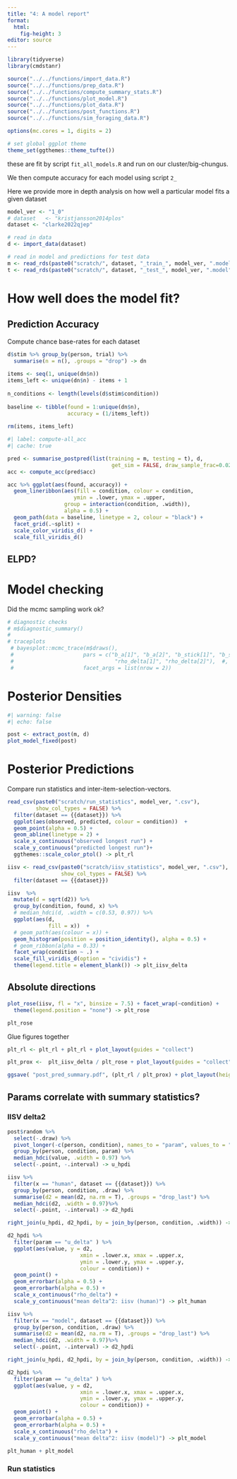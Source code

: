 ```yaml
---
title: "4: A model report"
format: 
  html:
    fig-height: 3
editor: source
---
```


```r
library(tidyverse)
library(cmdstanr)

source("../../functions/import_data.R")
source("../../functions/prep_data.R")
source("../../functions/compute_summary_stats.R")
source("../../functions/plot_model.R")
source("../../functions/plot_data.R")
source("../../functions/post_functions.R")
source("../../functions/sim_foraging_data.R")

options(mc.cores = 1, digits = 2)

# set global ggplot theme
theme_set(ggthemes::theme_tufte())
```

these are fit by script `fit_all_models.R` and run on our cluster/big-chungus.

We then compute accuracy for each model using script `2_`

Here we provide more in depth analysis on how well a particular model fits a given dataset


```r
model_ver <- "1_0"
# dataset   <- "kristjansson2014plos"
dataset <- "clarke2022qjep"
```


```r
# read in data
d <- import_data(dataset)

# read in model and predictions for test data
m <- read_rds(paste0("scratch/", dataset, "_train_", model_ver, ".model"))
t <- read_rds(paste0("scratch/", dataset, "_test_", model_ver, ".model"))
```

# How well does the model fit?

## Prediction Accuracy

Compute chance base-rates for each dataset

```r
d$stim %>% group_by(person, trial) %>%
  summarise(n = n(), .groups = "drop") -> dn
  
items <- seq(1, unique(dn$n))
items_left <- unique(dn$n) - items + 1
  
n_conditions <- length(levels(d$stim$condition))
  
baseline <- tibble(found = 1:unique(dn$n),
                   accuracy = (1/items_left))
  
rm(items, items_left)
```

```r
#| label: compute-all_acc
#| cache: true

pred <- summarise_postpred(list(training = m, testing = t), d, 
                                 get_sim = FALSE, draw_sample_frac=0.025)
acc <- compute_acc(pred$acc)

acc %>% ggplot(aes(found, accuracy)) +
  geom_lineribbon(aes(fill = condition, colour = condition,
                     ymin = .lower, ymax = .upper,
                  group = interaction(condition, .width)), 
                  alpha = 0.5) +
  geom_path(data = baseline, linetype = 2, colour = "black") +
  facet_grid(.~split) +
  scale_color_viridis_d() + 
  scale_fill_viridis_d()
```

## ELPD? 

# Model checking

Did the mcmc sampling work ok? 

```r

# diagnostic checks
# m$diagnostic_summary()
# 
# traceplots
 # bayesplot::mcmc_trace(m$draws(),
 #                      pars = c("b_a[1]", "b_a[2]", "b_stick[1]", "b_stick[2]", 
 #                                "rho_delta[1]", "rho_delta[2]"),  #, "rho_psi[1]", "rho_psi[2]"
 #                      facet_args = list(nrow = 2))
```


# Posterior Densities

```r
#| warning: false
#| echo: false

post <- extract_post(m, d)
plot_model_fixed(post)
```

# Posterior Predictions

Compare run statistics and inter-item-selection-vectors.

```r
read_csv(paste0("scratch/run_statistics", model_ver, ".csv"),
         show_col_types = FALSE) %>%
  filter(dataset == {{dataset}}) %>%
  ggplot(aes(observed, predicted, colour = condition))  +
  geom_point(alpha = 0.5) +
  geom_abline(linetype = 2) +
  scale_x_continuous("observed longest run") + 
  scale_y_continuous("predicted longest run")+
  ggthemes::scale_color_ptol() -> plt_rl
```

```r

iisv <- read_csv(paste0("scratch/iisv_statistics", model_ver, ".csv"),
                 show_col_types = FALSE) %>%
  filter(dataset == {{dataset}})

```

```r
iisv  %>%
  mutate(d = sqrt(d2)) %>%
  group_by(condition, found, x) %>%
  # median_hdci(d, .width = c(0.53, 0.97)) %>%
  ggplot(aes(d,
             fill = x))  +
  # geom_path(aes(colour = x)) +
  geom_histogram(position = position_identity(), alpha = 0.5) + 
  # geom_ribbon(alpha = 0.33) +
  facet_wrap(condition ~ .) +
  scale_fill_viridis_d(option = "cividis") + 
  theme(legend.title = element_blank()) -> plt_iisv_delta
```



## Absolute directions

```r
plot_rose(iisv, fl = "x", binsize = 7.5) + facet_wrap(~condition) +
  theme(legend.position = "none") -> plt_rose

plt_rose
```

Glue figures together

```r
plt_rl <- plt_rl + plt_rl + plot_layout(guides = "collect")

plt_prox <-  plt_iisv_delta / plt_rose + plot_layout(guides = "collect", heights = c(1, 2))

ggsave( "post_pred_summary.pdf", (plt_rl / plt_prox) + plot_layout(heights = c(1, 3)), width = 5, height = 6)
```


## Params correlate with summary statistics?

### IISV delta2

```r

post$random %>% 
  select(-.draw) %>%
  pivot_longer(-c(person, condition), names_to = "param", values_to = "value") %>%
  group_by(person, condition, param) %>%
  median_hdci(value, .width = 0.97) %>%
  select(-.point, -.interval) -> u_hpdi

iisv %>%
  filter(x == "human", dataset == {{dataset}}) %>%
  group_by(person, condition, .draw) %>%
  summarise(d2 = mean(d2, na.rm = T), .groups = "drop_last") %>%
  median_hdci(d2, .width = 0.97)%>%
  select(-.point, -.interval) -> d2_hpdi

right_join(u_hpdi, d2_hpdi, by = join_by(person, condition, .width)) -> d2_hpdi

d2_hpdi %>% 
  filter(param == "u_delta" ) %>%
  ggplot(aes(value, y = d2,
                       xmin = .lower.x, xmax = .upper.x, 
                       ymin = .lower.y, ymax = .upper.y, 
                       colour = condition)) + 
  geom_point() +
  geom_errorbar(alpha = 0.5) + 
  geom_errorbarh(alpha = 0.5) +
  scale_x_continuous("rho_delta") + 
  scale_y_continuous("mean delta^2: iisv (human)") -> plt_human

iisv %>%
  filter(x == "model", dataset == {{dataset}}) %>%
  group_by(person, condition, .draw) %>%
  summarise(d2 = mean(d2, na.rm = T), .groups = "drop_last") %>%
  median_hdci(d2, .width = 0.97)%>%
  select(-.point, -.interval) -> d2_hpdi

right_join(u_hpdi, d2_hpdi, by = join_by(person, condition, .width)) -> d2_hpdi

d2_hpdi %>% 
  filter(param == "u_delta" ) %>%
  ggplot(aes(value, y = d2,
                       xmin = .lower.x, xmax = .upper.x, 
                       ymin = .lower.y, ymax = .upper.y, 
                       colour = condition)) + 
  geom_point() +
  geom_errorbar(alpha = 0.5) + 
  geom_errorbarh(alpha = 0.5) +
  scale_x_continuous("rho_delta") + 
  scale_y_continuous("mean delta^2: iisv (model)") -> plt_model

plt_human + plt_model

```

### Run statistics

```r

```





